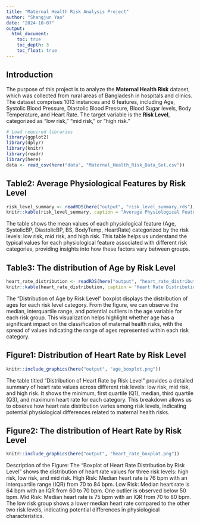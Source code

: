 ```yaml
---
title: "Maternal Health Risk Analysis Project"
author: "Shangjun Yao"
date: "2024-10-07"
output:
  html_document:
    toc: true        
    toc_depth: 3      
    toc_float: true  
---
```


## Introduction
The purpose of this project is to analyze the **Maternal Health Risk** dataset, which was collected from rural areas of Bangladesh in hospitals and clinics. The dataset comprises 1013 instances and 6 features, including Age, Systolic Blood Pressure, Diastolic Blood Pressure, Blood Sugar levels, Body Temperature, and Heart Rate. The target variable is the **Risk Level**, categorized as "low risk," "mid risk," or "high risk."

```r
# Load required libraries
library(ggplot2)
library(dplyr)
library(knitr)
library(readr)
library(here)
data <- read_csv(here("data", "Maternal_Health_Risk_Data_Set.csv"))
```



## Table2: Average Physiological Features by Risk Level
```r

risk_level_summary <- readRDS(here("output", "risk_level_summary.rds"))
knitr::kable(risk_level_summary, caption = "Average Physiological Features by Risk Level")
```
The table shows the mean values of each physiological feature (Age, SystolicBP, DiastolicBP, BS, BodyTemp, HeartRate) categorized by the risk levels: low risk, mid risk, and high risk. This table helps us understand the typical values for each physiological feature associated with different risk categories, providing insights into how these factors vary between groups.


## Table3: The distribution of Age by Risk Level
```r

heart_rate_distribution <- readRDS(here("output", "heart_rate_distribution.rds"))
knitr::kable(heart_rate_distribution, caption = "Heart Rate Distribution by Risk Level")

```
The "Distribution of Age by Risk Level" boxplot displays the distribution of ages for each risk level category. From the figure, we can observe the median, interquartile range, and potential outliers in the age variable for each risk group. This visualization helps highlight whether age has a significant impact on the classification of maternal health risks, with the spread of values indicating the range of ages represented within each risk category.


## Figure1: Distribution of Heart Rate by Risk Level
```r
knitr::include_graphics(here("output", "age_boxplot.png"))
```

The table titled "Distribution of Heart Rate by Risk Level" provides a detailed summary of heart rate values across different risk levels: low risk, mid risk, and high risk. It shows the minimum, first quartile (Q1), median, third quartile (Q3), and maximum heart rate for each category. This breakdown allows us to observe how heart rate distribution varies among risk levels, indicating potential physiological differences related to maternal health risks.


## Figure2: The distribution of Heart Rate by Risk Level
```r
knitr::include_graphics(here("output", "heart_rate_boxplot.png"))

```
Description of the Figure:
The "Boxplot of Heart Rate Distribution by Risk Level" shows the distribution of heart rate values for three risk levels: high risk, low risk, and mid risk.
High Risk: Median heart rate is 76 bpm with an interquartile range (IQR) from 70 to 84 bpm.
Low Risk: Median heart rate is 64 bpm with an IQR from 60 to 70 bpm. One outlier is observed below 50 bpm.
Mid Risk: Median heart rate is 75 bpm with an IQR from 70 to 80 bpm.
The low risk group shows a lower median heart rate compared to the other two risk levels, indicating potential differences in physiological characteristics.




